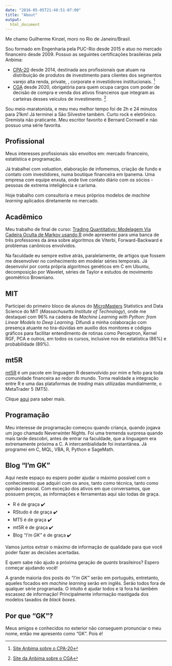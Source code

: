 ```yaml
---
date: "2016-05-05T21:48:51-07:00"
title: "About"
output: 
  html_document
---
```


Me chamo Guilherme Kinzel, moro no Rio de Janeiro/Brasil.

Sou formado em Engenharia pela PUC-Rio desde 2015 e atuo no mercado financeiro desde 2009. Possuo as seguintes certificações brasileiras pela Anbima: 

* [CPA-20](https://www.anbima.com.br/pt_br/educar/certificacoes/cpa-20.htm) desde 2014, destinada aos profissionais que atuam na distribuição de produtos de investimento para clientes dos segmentos varejo alta renda, private, , corporate e investidores institucionais. [^1]
* [CGA](https://www.anbima.com.br/pt_br/educar/certificacoes/cga.htm) desde 2020, obrigatória para quem ocupa cargos com poder de decisão de compra e venda dos ativos financeiros que integram as carteiras desses veículos de investimento. [^2]

Sou meio-maratonista, e meu meu melhor tempo foi de 2h e 24 minutos para 21km! Já terminei a São Silvestre também. Curto rock e eletrônico. Gremista não praticante. Meu escritor favorito é Bernard Cornwell e não possuo uma série favorita.

## Profissional

Meus interesses profissionais são envoltos em: mercado financeiro, estatística e programação.

Já trabalhei com *valuation*, elaboração de infomemos, criação de fundo e contato com investidores, numa boutique financeira em Ipanema. Uma empresa com equipe enxuta, onde tive contato diário com os sócios - pessoas de extrema inteligência e carisma.

Hoje trabalho com consultoria e meus próprios modelos de *machine learning* aplicados diretamente no mercado.

## Acadêmico

Meu trabalho de final de curso: [Trading Quantitativo: Modelagem Via Cadeira Oculta de Markov usando R](https://www.maxwell.vrac.puc-rio.br/colecao.php?strSecao=resultado&nrSeq=28556@1) onde apresentei para uma banca de três professores da área sobre algoritmos de Viterbi, Forward-Backward e problemas canônicos envolvidos.

Na faculdade eu sempre estive atrás, paralelamente, de artigos que fossem me desenvolver no conhecimento em modelar séries temporais. Já desenvolvi por conta própria algoritmos genéticos em C em Ubuntu, decomposição por Wavelet, séries de Taylor e estudos de movimento geométrico Browniano.

## MIT

Participei do primeiro bloco de alunos do [MicroMasters](https://micromasters.mit.edu/) Statistics and Data Science do MIT (*Massachusetts Institute of Technology*), onde me destaquei com 96% na cadeira de *Machine Learning with Python: from Linear Models to Deep Learning*. Difundi a minha colaboração com presença atuante no tira-dúvidas em auxílio dos monitores e códigos gráficos para facilitar entendimento de rotinas como Perceptron, Kernel RGF, PCA e outros, em todos os cursos, inclusive nos de estatística (86%) e probabilidade (89%).

## mt5R

[mt5R](https://kinzel.github.io/mt5R/) é um pacote em linguagem R desenvolvido por mim e feito para toda comunidade financeira ao redor do mundo. Torna realidade a integração entre R e uma das plataformas de *trading* mais utilizadas mundialmente, o MetaTrader 5 (MT5). 

Clique [aqui](linkparaomt5Rnosite) para saber mais.

## Programação

Meu interesse de programação começou quando criança, quando jogava um jogo chamado Neverwinter Nights. Foi uma tremenda surpresa quando mais tarde descobri, antes de entrar na faculdade, que a linguagem era extremamente próxima a C. A intercambialidade foi instantânea. Já programei em C, MQL, VBA, R, Python e SageMath.

## Blog "I'm GK"

Aqui neste espaço eu espero poder ajudar o máximo possível com o conhecimento que adquiri com os anos, tanto como técnica, tanto como opinião pessoal. Com exceção dos ativos em que conversamos, que possuem preços, as informações e ferramentas aqui são todas de graça.

* R é de graça ✔️
* RStudo é de graça ✔️
* MT5 é de graça ✔️
* mt5R é de graça ✔️
* Blog *"I'm GK"* é de graça ✔️

Vamos juntos extrair o máximo de informação de qualidade para que você poder fazer as decisões acertadas. 

E quem sabe não ajudo a próxima geração de *quants* brasileiros? Espero começar ajudando você!

A grande maioria dos posts do *"I'm GK"* serão em português, entretanto, aqueles focados em *machine learning* serão em inglês. Serão todos fora de qualquer série programada. O intuito é ajudar todos e lá fora há também escassez de informação! Principalmente informação mastigada dos modelos taxados de *black boxes*.

## Por que "GK"?

Meus amigos e conhecidos no exterior não conseguem pronunciar o meu nome, então me apresento como "GK". Pois é!

[^1]: [Site Anbima sobre o CPA-20](https://www.anbima.com.br/pt_br/educar/certificacoes/cpa-20.htm)
[^2]: [Site da Anbima sobre o CGA](https://www.anbima.com.br/pt_br/educar/certificacoes/cga.htm)